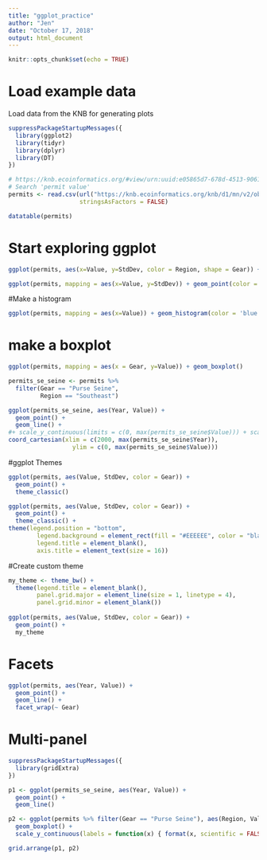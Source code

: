 ```yaml
---
title: "ggplot_practice"
author: "Jen"
date: "October 17, 2018"
output: html_document
---
```


```r
knitr::opts_chunk$set(echo = TRUE)
```

# Load example data

Load data from the KNB for generating plots

```r
suppressPackageStartupMessages({
  library(ggplot2)
  library(tidyr)
  library(dplyr)
  library(DT)
})

# https://knb.ecoinformatics.org/#view/urn:uuid:e05865d7-678d-4513-9061-2ab7d979f8e7
# Search 'permit value'
permits <- read.csv(url("https://knb.ecoinformatics.org/knb/d1/mn/v2/object/urn%3Auuid%3Aa3c58bd6-481e-4c64-aa93-795df10a4664", method = "libcurl"),
                    stringsAsFactors = FALSE)

datatable(permits)
```
# Start exploring ggplot

```r
ggplot(permits, aes(x=Value, y=StdDev, color = Region, shape = Gear)) + geom_point()
```


```r
ggplot(permits, mapping = aes(x=Value, y=StdDev)) + geom_point(color = 'blue')
```
#Make a histogram

```r
ggplot(permits, mapping = aes(x=Value)) + geom_histogram(color = 'blue', fill = 'blue')
```
# make a boxplot

```r
ggplot(permits, mapping = aes(x = Gear, y=Value)) + geom_boxplot()
```
```r
permits_se_seine <- permits %>% 
  filter(Gear == "Purse Seine", 
         Region == "Southeast")

ggplot(permits_se_seine, aes(Year, Value)) + 
  geom_point() +
  geom_line() +
#+ scale_y_continuous(limits = c(0, max(permits_se_seine$Value))) + scale_x_continuous(limits = c(2000, max(permits_se_seine$Year))) 
coord_cartesian(xlim = c(2000, max(permits_se_seine$Year)),
                  ylim = c(0, max(permits_se_seine$Value)))
```
#ggplot Themes

```r
ggplot(permits, aes(Value, StdDev, color = Gear)) + 
  geom_point() +
  theme_classic()
```
```r
ggplot(permits, aes(Value, StdDev, color = Gear)) + 
  geom_point() +
  theme_classic() + 
theme(legend.position = "bottom",
        legend.background = element_rect(fill = "#EEEEEE", color = "black"),
        legend.title = element_blank(),
        axis.title = element_text(size = 16))
```
#Create custom theme

```r
my_theme <- theme_bw() +
  theme(legend.title = element_blank(),
        panel.grid.major = element_line(size = 1, linetype = 4),
        panel.grid.minor = element_blank())
  
ggplot(permits, aes(Value, StdDev, color = Gear)) +
  geom_point() +
  my_theme
```

# Facets

```r
ggplot(permits, aes(Year, Value)) +
  geom_point() +
  geom_line() +
  facet_wrap(~ Gear)
```

# Multi-panel

```r
suppressPackageStartupMessages({
  library(gridExtra)
})

p1 <- ggplot(permits_se_seine, aes(Year, Value)) +
  geom_point() + 
  geom_line()

p2 <- ggplot(permits %>% filter(Gear == "Purse Seine"), aes(Region, Value)) +
  geom_boxplot() +
  scale_y_continuous(labels = function(x) { format(x, scientific = FALSE) })

grid.arrange(p1, p2)
```

